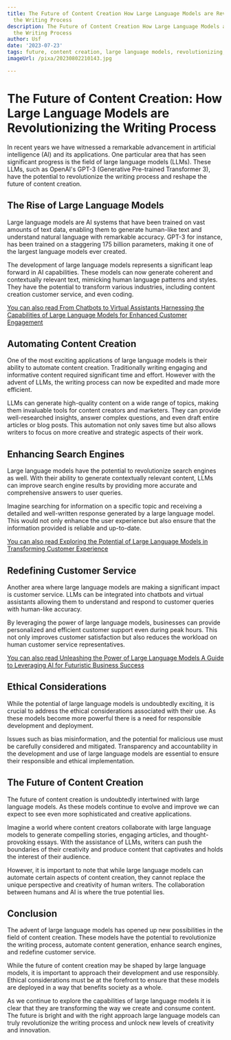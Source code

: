 ```yaml
---
title: The Future of Content Creation How Large Language Models are Revolutionizing
  the Writing Process
description: The Future of Content Creation How Large Language Models are Revolutionizing
  the Writing Process
author: Usf
date: '2023-07-23'
tags: future, content creation, large language models, revolutionizing, writing process
imageUrl: /pixa/20230802210143.jpg

---
```

# The Future  of Content Creation: How Large Language Models are  Revolutionizing the Writing Process

In recent years we have witnessed a remarkable advancement in artificial intelligence (AI) and  its applications. One particular area  that  has seen significant progress is  the  field of large language models (LLMs). These LLMs, such as OpenAI's  GPT-3 (Generative Pre-trained Transformer 3), have the potential to revolutionize the writing  process  and reshape the future of content creation.

## The Rise of Large  Language Models

Large language models are AI systems  that have been trained on vast amounts of text data, enabling  them to generate  human-like text and understand natural language with remarkable accuracy. GPT-3 for instance, has been trained on  a staggering  175 billion parameters, making it one of the largest language models ever created.

The development of large language models represents a significant leap forward  in AI capabilities. These models can  now generate coherent and contextually relevant text, mimicking human language patterns and styles. They have the potential  to transform  various industries,  including  content creation customer service, and even coding.

[You can also read From Chatbots to Virtual Assistants Harnessing the Capabilities  of Large Language Models for Enhanced Customer Engagement](From%20Chatbots%20to%20Virtual%20Assistants%20Harnessing%20the%20Capabilities%20of%20Large%20Language%20Models%20for%20Enhanced%20Customer%20Engagement)


## Automating  Content Creation

One of the  most exciting applications of large language  models  is their ability  to automate content creation.  Traditionally writing engaging and informative content required significant time and effort. However with the advent of LLMs, the writing process  can now be expedited and made more efficient.

LLMs can generate high-quality  content  on a wide range of topics, making them invaluable tools for content creators and marketers. They can provide well-researched insights, answer complex questions, and even draft  entire articles or blog posts. This automation not only saves  time but also allows writers to focus  on more creative and strategic aspects of their work.

## Enhancing Search Engines

Large language  models have the potential to revolutionize search  engines as well. With their ability  to generate  contextually relevant content,  LLMs can improve search engine results by providing  more accurate and comprehensive answers  to user queries.

Imagine searching for information on a specific topic and receiving a detailed and well-written response generated by a large language model. This would not only enhance  the user experience  but also ensure that the information provided is  reliable and up-to-date.

[You can also read Exploring the Potential of Large  Language  Models  in Transforming Customer Experience](Exploring%20the%20Potential%20of%20Large%20Language%20Models%20in%20Transforming%20Customer%20Experience)


## Redefining Customer Service

Another  area where large language models are making a  significant impact is customer service. LLMs can be  integrated into chatbots and virtual assistants allowing them to understand and respond to customer queries with human-like accuracy.

By leveraging the power of large language models, businesses can provide personalized and efficient customer support even during  peak hours. This not only improves customer satisfaction but  also reduces the workload on human customer service representatives.

[You can also read Unleashing the Power of Large Language Models A Guide to Leveraging AI for Futuristic Business Success](Unleashing%20the%20Power%20of%20Large%20Language%20Models%20A%20Guide%20to%20Leveraging%20AI%20for%20Futuristic%20Business%20Success)


## Ethical  Considerations

While the potential of large language models is undoubtedly exciting, it is crucial to address the ethical considerations associated  with their use. As these models become more powerful there is a need  for responsible development and deployment.

Issues such as bias misinformation, and the potential for malicious use must  be carefully considered and mitigated. Transparency and accountability in the development and use  of large language models  are essential to ensure  their responsible and ethical  implementation.

## The Future of Content Creation

The future of content creation is undoubtedly intertwined with large language models. As these models continue to evolve  and improve we can expect to see even more sophisticated and creative applications.

Imagine a world where content  creators collaborate with large language models to generate compelling stories,  engaging articles, and thought-provoking essays. With the assistance of LLMs,  writers can push the boundaries of their creativity and produce content that captivates and holds the interest  of their audience.

However, it is important to note that while large language models can  automate certain aspects of  content creation, they cannot replace the unique perspective and creativity of human writers. The  collaboration between humans and  AI is where the true potential lies.

## Conclusion

The advent of large language models has  opened up new possibilities in the field of content creation. These models have the potential to revolutionize the  writing process, automate content generation, enhance search engines, and redefine customer service.

While the future of content creation may be shaped by large language models, it is important to approach their development  and use  responsibly. Ethical considerations must be at the forefront to ensure that  these models are deployed  in a way that benefits  society as a whole.

As we continue to explore the capabilities of large language models it is clear that they are  transforming  the way we create and consume content. The future is bright and with the right approach large language models can truly revolutionize the writing process  and unlock new levels of creativity and innovation.